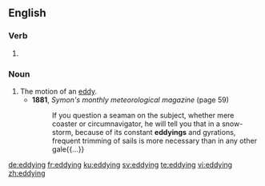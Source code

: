 ==English==

===Verb===
{{head|en|present participle}}

# {{present participle of|eddy|lang=en}}

===Noun===
{{en-noun}}

# The motion of an [[eddy]].
#* '''1881''', ''Symon's monthly meteorological magazine'' (page 59)
#*: If you question a seaman on the subject, whether mere coaster or circumnavigator, he will tell you that in a snow-storm, because of its constant '''eddyings''' and gyrations, frequent trimming of sails is more necessary than in any other gale{{...}}

[[de:eddying]]
[[fr:eddying]]
[[ku:eddying]]
[[sv:eddying]]
[[te:eddying]]
[[vi:eddying]]
[[zh:eddying]]